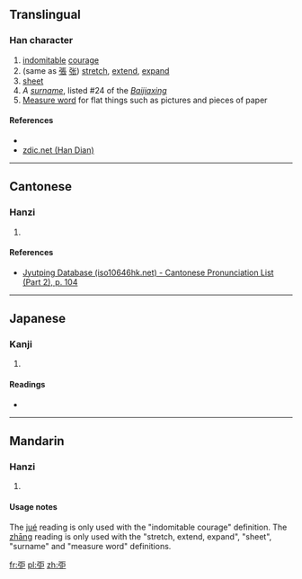 ==Translingual==

===Han character===
{{Han char|rn=57|rad=弓|as=05|sn=8|four=|canj=弓尸尸 (NSS)|ids=⿰[[弓]][[巨]]}}

# [[indomitable]] [[courage]]
# (same as [[張]] [[张]]) [[stretch]], [[extend]], [[expand]]
# [[sheet]]
# ''A [[surname]]'', listed #24 of the ''[[:w:Baijiaxing|Baijiaxing]]''
# [[:w:Measure word|Measure word]] for flat things such as pictures and pieces of paper

====References====
* {{Han ref|kx=0357.220|dkj=09745|dj=0674.040|hdz=20992.020|uh=5F21|ud=24353}}
*[http://www.zdic.net/z/19/js/5F21.htm zdic.net (Han Dian)]

----

==Cantonese==

===Hanzi===
{{yue-hanzi|jyut=[[gwat6]]|y=gwat6}}

# {{defn|lang=yue|sort=弓05}}

====References====
* [http://www.iso10646hk.net/jp/document/download.jsp Jyutping Database (iso10646hk.net) - Cantonese Pronunciation List (Part 2), p. 104]

----

==Japanese==

===Kanji===
{{ja-kanji|grade=|rs=弓05}}

# {{defn|lang=ja|sort=弓05}}

====Readings====
* {{ja-readings|on=[[くつ]] (kutsu), [[ぐち]] (guchi), [[ちょう]] (chō)|kun=[[つよくいさましい]] (tsuyokuisamashii)}}

----

==Mandarin==

===Hanzi===
{{cmn-hanzi|pin=[[jué]] ([[jue2]]), [[zhāng]] ([[zhang1]])|wg=chüeh<sup>2</sup>, chang<sup>1</sup>}}

# {{defn|lang=cmn|sort=弓05}}

====Usage notes====
The [[jué]] reading is only used with the "indomitable courage" definition. The [[zhāng]] reading is only used with the "stretch, extend, expand", "sheet", "surname" and "measure word" definitions.

[[fr:弡]]
[[pl:弡]]
[[zh:弡]]